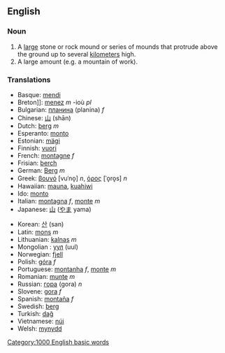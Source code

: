 ==English==

===Noun===
{{en-noun-reg}}

# A [[large]] stone or rock mound or series of mounds that protrude above the ground up to several [[kilometer]]s high.
# A large amount (e.g. a mountain of work).

===Translations===
{{top}}
*Basque: [[mendi]]
*Breton]]: [[menez]] ''m'' -ioù ''pl''
*Bulgarian: [[планина]] (planina) ''f''
*Chinese: [[山]] (shān)
*Dutch: [[berg]] ''m''
*Esperanto: [[monto]]
*Estonian: [[mägi]]
*Finnish: [[vuori]]
*French: [[montagne]] ''f''
*Frisian: [[berch]]
*German: [[Berg]] ''m''
*Greek: [[βουνό]] [vuˈno̞] ''n'', [[όρος]] [ˈo̞ro̞s] ''n''
*Hawaiian: [[mauna]], [[kuahiwi]]
*Ido: [[monto]]
*Italian: [[montagna]] ''f'', [[monte]] ''m''
*Japanese: [[山]] ([[やま]] yama)
{{mid}}
*Korean: [[산]] (san)
*Latin: [[mons]] ''m''
*Lithuanian: [[kalnas]] ''m''
*Mongolian : [[уул]] (uul)
*Norwegian: [[fjell]]
*Polish: [[góra]] ''f''
*Portuguese: [[montanha]] ''f'', [[monte]] ''m''
*Romanian: [[munte]] ''m''
*Russian: [[гора]] (gora) ''n''
*Slovene: [[gora]] ''f''
*Spanish: [[montaña]] ''f''
*Swedish: [[berg]]
*Turkish: [[dağ]]
*Vietnamese: [[núi]]
*Welsh: [[mynydd]]
{{bottom}}

[[Category:1000 English basic words]]